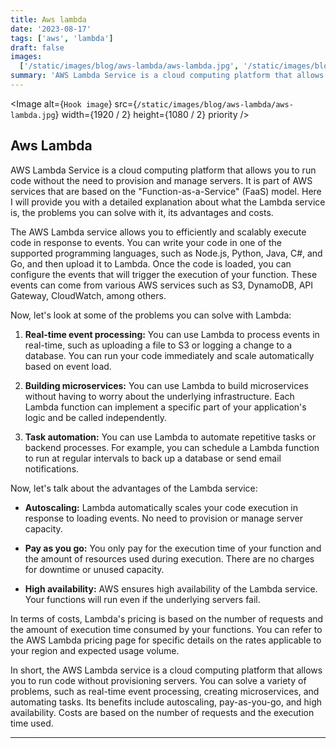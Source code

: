 ```yaml
---
title: Aws lambda
date: '2023-08-17'
tags: ['aws', 'lambda']
draft: false
images:
  ['/static/images/blog/aws-lambda/aws-lambda.jpg', '/static/images/blog/aws-lambda/aws-lambda.jpg']
summary: 'AWS Lambda Service is a cloud computing platform that allows you to run code without the need to provision and manage servers...'
---
```


<Image
  alt={`Hook image`}
  src={`/static/images/blog/aws-lambda/aws-lambda.jpg`}
  width={1920 / 2}
  height={1080 / 2}
  priority
/>

## Aws Lambda

AWS Lambda Service is a cloud computing platform that allows you to run code without the need to provision and manage servers. It is part of AWS services that are based on the "Function-as-a-Service" (FaaS) model. Here I will provide you with a detailed explanation about what the Lambda service is, the problems you can solve with it, its advantages and costs.

The AWS Lambda service allows you to efficiently and scalably execute code in response to events. You can write your code in one of the supported programming languages, such as Node.js, Python, Java, C#, and Go, and then upload it to Lambda. Once the code is loaded, you can configure the events that will trigger the execution of your function. These events can come from various AWS services such as S3, DynamoDB, API Gateway, CloudWatch, among others.

Now, let's look at some of the problems you can solve with Lambda:

1. **Real-time event processing:** You can use Lambda to process events in real-time, such as uploading a file to S3 or logging a change to a database. You can run your code immediately and scale automatically based on event load.

2. **Building microservices:** You can use Lambda to build microservices without having to worry about the underlying infrastructure. Each Lambda function can implement a specific part of your application's logic and be called independently.

3. **Task automation:** You can use Lambda to automate repetitive tasks or backend processes. For example, you can schedule a Lambda function to run at regular intervals to back up a database or send email notifications.

Now, let's talk about the advantages of the Lambda service:

- **Autoscaling:** Lambda automatically scales your code execution in response to loading events. No need to provision or manage server capacity.

- **Pay as you go:** You only pay for the execution time of your function and the amount of resources used during execution. There are no charges for downtime or unused capacity.

- **High availability:** AWS ensures high availability of the Lambda service. Your functions will run even if the underlying servers fail.

In terms of costs, Lambda's pricing is based on the number of requests and the amount of execution time consumed by your functions. You can refer to the AWS Lambda pricing page for specific details on the rates applicable to your region and expected usage volume.

In short, the AWS Lambda service is a cloud computing platform that allows you to run code without provisioning servers. You can solve a variety of problems, such as real-time event processing, creating microservices, and automating tasks. Its benefits include autoscaling, pay-as-you-go, and high availability. Costs are based on the number of requests and the execution time used.

---
